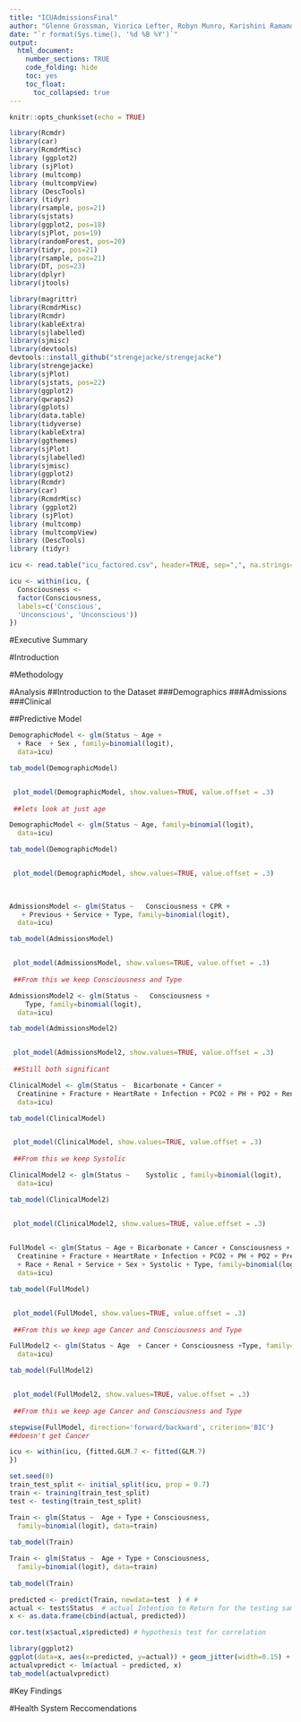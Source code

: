 ```yaml
---
title: "ICUAdmissionsFinal"
author: "Glenne Grossman, Viorica Lefter, Robyn Munro, Karishini Ramamoorthi, Elizabeth Warnick"
date: "`r format(Sys.time(), '%d %B %Y')`"
output:
  html_document: 
    number_sections: TRUE
    code_folding: hide
    toc: yes
    toc_float: 
      toc_collapsed: true
---
```


```r
knitr::opts_chunk$set(echo = TRUE)

library(Rcmdr)
library(car)
library(RcmdrMisc)
library (ggplot2)
library (sjPlot)
library (multcomp)
library (multcompView)
library (DescTools)
library (tidyr)
library(rsample, pos=21)
library(sjstats)
library(ggplot2, pos=18)
library(sjPlot, pos=19)
library(randomForest, pos=20)
library(tidyr, pos=21)
library(rsample, pos=21)
library(DT, pos=23)
library(dplyr)
library(jtools)

library(magrittr)
library(RcmdrMisc)
library(Rcmdr)
library(kableExtra)
library(sjlabelled)
library(sjmisc)
library(devtools)
devtools::install_github("strengejacke/strengejacke")
library(strengejacke)
library(sjPlot)
library(sjstats, pos=22)
library(ggplot2)
library(qwraps2)
library(gplots)
library(data.table)
library(tidyverse)
library(kableExtra)
library(ggthemes)
library(sjPlot)
library(sjlabelled)
library(sjmisc)
library(ggplot2)
library(Rcmdr)
library(car)
library(RcmdrMisc)
library (ggplot2)
library (sjPlot)
library (multcomp)
library (multcompView)
library (DescTools)
library (tidyr)

icu <- read.table("icu_factored.csv", header=TRUE, sep=",", na.strings="NA", dec=".", strip.white=TRUE)

icu <- within(icu, {
  Consciousness <- 
  factor(Consciousness, 
  labels=c('Conscious',
  'Unconscious', 'Unconscious'))
})
```

#Executive Summary

#Introduction

#Methodology

#Analysis
##Introduction to the Dataset
###Demographics
###Admissions
###Clinical

##Predictive Model

```r
DemographicModel <- glm(Status ~ Age + 
  + Race  + Sex , family=binomial(logit), 
  data=icu)

tab_model(DemographicModel)


 plot_model(DemographicModel, show.values=TRUE, value.offset = .3)
 
 ##lets look at just age
```
```r
DemographicModel <- glm(Status ~ Age, family=binomial(logit), 
  data=icu)

tab_model(DemographicModel)


 plot_model(DemographicModel, show.values=TRUE, value.offset = .3)
 
 
```



```r
AdmissionsModel <- glm(Status ~   Consciousness + CPR + 
   + Previous + Service + Type, family=binomial(logit), 
  data=icu)

tab_model(AdmissionsModel)


 plot_model(AdmissionsModel, show.values=TRUE, value.offset = .3)
 
 ##From this we keep Consciousness and Type
```
```r
AdmissionsModel2 <- glm(Status ~   Consciousness + 
    Type, family=binomial(logit), 
  data=icu)

tab_model(AdmissionsModel2)


 plot_model(AdmissionsModel2, show.values=TRUE, value.offset = .3)
 
 ##Still both significant
```


```r
ClinicalModel <- glm(Status ~  Bicarbonate + Cancer +  
  Creatinine + Fracture + HeartRate + Infection + PCO2 + PH + PO2 + Renal  +  Systolic , family=binomial(logit), 
  data=icu)

tab_model(ClinicalModel)


 plot_model(ClinicalModel, show.values=TRUE, value.offset = .3)
 
 ##From this we keep Systolic
```
```r
ClinicalModel2 <- glm(Status ~    Systolic , family=binomial(logit), 
  data=icu)

tab_model(ClinicalModel2)


 plot_model(ClinicalModel2, show.values=TRUE, value.offset = .3)
 
```

```r
FullModel <- glm(Status ~ Age + Bicarbonate + Cancer + Consciousness + CPR + 
  Creatinine + Fracture + HeartRate + Infection + PCO2 + PH + PO2 + Previous 
  + Race + Renal + Service + Sex + Systolic + Type, family=binomial(logit), 
  data=icu)

tab_model(FullModel)


 plot_model(FullModel, show.values=TRUE, value.offset = .3)
 
 ##From this we keep age Cancer and Consciousness and Type
```

```r
FullModel2 <- glm(Status ~ Age  + Cancer + Consciousness +Type, family=binomial(logit), 
  data=icu)

tab_model(FullModel2)


 plot_model(FullModel2, show.values=TRUE, value.offset = .3)
 
 ##From this we keep age Cancer and Consciousness and Type
```

```r
stepwise(FullModel, direction='forward/backward', criterion='BIC')
##doesn't get Cancer
```

```r
icu <- within(icu, {fitted.GLM.7 <- fitted(GLM.7) 
})
```

```r
set.seed(0)
train_test_split <- initial_split(icu, prop = 0.7)
train <- training(train_test_split)
test <- testing(train_test_split)
```

```r
Train <- glm(Status ~  Age + Type + Consciousness, 
  family=binomial(logit), data=train)
 
tab_model(Train)
```

```r
Train <- glm(Status ~  Age + Type + Consciousness, 
  family=binomial(logit), data=train)
 
tab_model(Train)
```


```r
predicted <- predict(Train, newdata=test  ) # # 
actual <- test$Status  # actual Intention to Return for the testing sample
x <- as.data.frame(cbind(actual, predicted))  
```

```r
cor.test(x$actual,x$predicted) # hypothesis test for correlation
```

```r
library(ggplot2)
ggplot(data=x, aes(x=predicted, y=actual)) + geom_jitter(width=0.15) + geom_smooth(method=lm)
actualvpredict <- lm(actual ~ predicted, x)
tab_model(actualvpredict)
```


#Key Findings

#Health System Reccomendations


